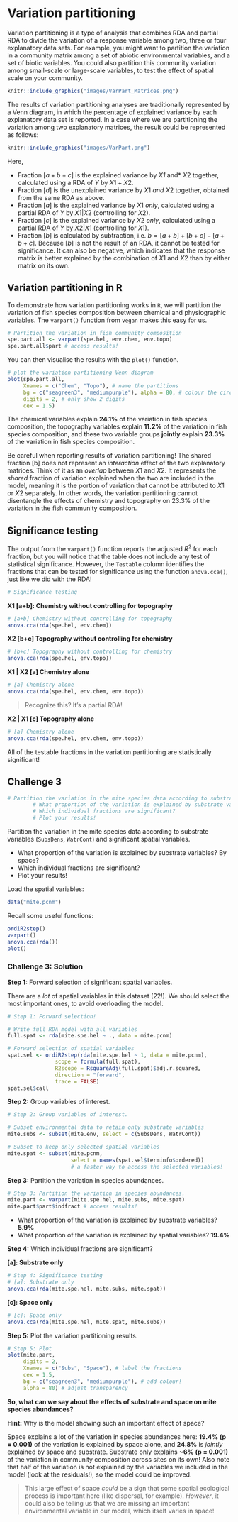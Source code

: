 # Variation partitioning

Variation partitioning is a type of analysis that combines RDA and partial RDA to divide the variation of a response variable among two, three or four explanatory data sets. For example, you might want to partition the variation in a community matrix among a set of abiotic environmental variables, and a set of biotic variables. You could also partition this community variation among small-scale or large-scale variables, to test the effect of spatial scale on your community.

```r
knitr::include_graphics("images/VarPart_Matrices.png")
```

The results of variation partitioning analyses are traditionally represented by a Venn diagram, in which the percentage of explained variance by each explanatory data set is reported. In a case where we are partitioning the variation among two explanatory matrices, the result could be represented as follows:

```r
knitr::include_graphics("images/VarPart.png")
```

Here,  

* Fraction $[a + b + c]$ is the explained variance by *$X1$ *and* $X2$ together, calculated using a RDA of $Y$ by $X1 + X2$. 
* Fraction $[d]$ is the unexplained variance by $X1$ *and* $X2$ together, obtained from the same RDA as above. 
* Fraction $[a]$ is the explained variance by $X1$ *only*, calculated using a partial RDA of $Y$ by $X1 | X2$ (controlling for $X2$).  
* Fraction $[c]$ is the explained variance by $X2$ *only*, calculated using a partial RDA of $Y$ by $X2 | X1$ (controlling for $X1$).  
* Fraction $[b]$ is calculated by subtraction, i.e. $b = [a + b] + [b + c] - [a + b + c].$ Because $[b]$ is not the result of an RDA, it cannot be tested for significance. It can also be negative, which indicates that the response matrix is better explained by the combination of $X1$ and $X2$ than by either matrix on its own.

## Variation partitioning in R

To demonstrate how variation partitioning works in `R`, we will partition the variation of fish species composition between chemical and physiographic variables. The `varpart()` function from `vegan` makes this easy for us. 

```r
# Partition the variation in fish community composition
spe.part.all <- varpart(spe.hel, env.chem, env.topo)
spe.part.all$part # access results!
```

You can then visualise the results with the `plot()` function.

```r
# plot the variation partitioning Venn diagram
plot(spe.part.all,
     Xnames = c("Chem", "Topo"), # name the partitions
     bg = c("seagreen3", "mediumpurple"), alpha = 80, # colour the circles
     digits = 2, # only show 2 digits
     cex = 1.5)
```

The chemical variables explain **24.1%** of the variation in fish species composition, the topography variables explain **11.2%** of the variation in fish species composition, and these two variable groups **jointly** explain **23.3%** of the variation in fish species composition. 

:::explanation
Be careful when reporting results of variation partitioning! The shared fraction [b] does not represent an *interaction* effect of the two explanatory matrices. Think of it as an *overlap* between $X1$ and $X2$. It represents the *shared* fraction of variation explained when the two are included in the model, meaning it is the portion of variation that cannot be attributed to $X1$ or $X2$ separately. In other words, the variation partitioning cannot disentangle the effects of chemistry and topography on 23.3% of the variation in the fish community composition.
:::

## Significance testing

The output from the `varpart()` function reports the adjusted $R^2$ for each fraction, but you will notice that the table does not include any test of statistical significance. However, the `Testable` column identifies the fractions that can be tested for significance using the function `anova.cca()`, just like we did with the RDA! 

```r
# Significance testing 
```

**X1 [a+b]: Chemistry without controlling for topography**

```r
# [a+b] Chemistry without controlling for topography
anova.cca(rda(spe.hel, env.chem))
```

**X2 [b+c] Topography without controlling for chemistry**
```r
# [b+c] Topography without controlling for chemistry
anova.cca(rda(spe.hel, env.topo))
```

**X1 | X2 [a] Chemistry alone**
```r
# [a] Chemistry alone
anova.cca(rda(spe.hel, env.chem, env.topo))
```

> Recognize this? It's a partial RDA!

**X2 | X1 [c] Topography alone**
```r
# [a] Chemistry alone
anova.cca(rda(spe.hel, env.chem, env.topo))
```

All of the testable fractions in the variation partitioning are statistically significant! 

## Challenge 3

```r
# Partition the variation in the mite species data according to substrate variables (`SubsDens`, `WatrCont`) and significant spatial variables.
        # What proportion of the variation is explained by substrate variables? By space?
        # Which individual fractions are significant?
        # Plot your results!
```


Partition the variation in the mite species data according to substrate variables (`SubsDens`, `WatrCont`) and significant spatial variables.  

* What proportion of the variation is explained by substrate variables? By space?  
* Which individual fractions are significant?  
* Plot your results!  

Load the spatial variables:
```r
data("mite.pcnm")
```

Recall some useful functions:
```r
ordiR2step()
varpart()
anova.cca(rda())
plot()
```

### Challenge 3: Solution

**Step 1:** Forward selection of significant spatial variables.

There are a *lot* of spatial variables in this dataset (22!). We should select the most important ones, to avoid overloading the model.

```r
# Step 1: Forward selection!

# Write full RDA model with all variables
full.spat <- rda(mite.spe.hel ~ ., data = mite.pcnm)

# Forward selection of spatial variables
spat.sel <- ordiR2step(rda(mite.spe.hel ~ 1, data = mite.pcnm),
               scope = formula(full.spat),
               R2scope = RsquareAdj(full.spat)$adj.r.squared,
               direction = "forward",
               trace = FALSE)
spat.sel$call
```

**Step 2:** Group variables of interest.

```r
# Step 2: Group variables of interest.

# Subset environmental data to retain only substrate variables
mite.subs <- subset(mite.env, select = c(SubsDens, WatrCont))

# Subset to keep only selected spatial variables
mite.spat <- subset(mite.pcnm,
                    select = names(spat.sel$terminfo$ordered))
                    # a faster way to access the selected variables!
```

**Step 3:** Partition the variation in species abundances.

```r
# Step 3: Partition the variation in species abundances.
mite.part <- varpart(mite.spe.hel, mite.subs, mite.spat)
mite.part$part$indfract # access results!
```

* What proportion of the variation is explained by substrate variables? **5.9%**
* What proportion of the variation is explained by spatial variables? **19.4%**


**Step 4:** Which individual fractions are significant?

**[a]: Substrate only**
```r
# Step 4: Significance testing
# [a]: Substrate only
anova.cca(rda(mite.spe.hel, mite.subs, mite.spat))
```


**[c]: Space only**
```r
# [c]: Space only
anova.cca(rda(mite.spe.hel, mite.spat, mite.subs))
```

**Step 5:** Plot the variation partitioning results.

```r
# Step 5: Plot
plot(mite.part, 
     digits = 2, 
     Xnames = c("Subs", "Space"), # label the fractions
     cex = 1.5,
     bg = c("seagreen3", "mediumpurple"), # add colour!
     alpha = 80) # adjust transparency
```

**So, what can we say about the effects of substrate and space on mite species abundances?**

**Hint:** Why is the model showing such an important effect of space?

Space explains a lot of the variation in species abundances here: **19.4% (p = 0.001)** of the variation is explained by space alone, and **24.8%** is *jointly* explained by space and substrate. Substrate only explains **~6% (p = 0.001)** of the variation in community composition across sites on its own! Also note that half of the variation is not explained by the variables we included in the model (look at the residuals!), so the model could be improved.

> This large effect of space *could* be a sign that some spatial ecological process is important here (like dispersal, for example). *However*, it could also be telling us that we are missing an important environmental variable in our model, which itself varies in space!
